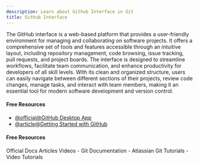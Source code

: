```yaml
---
description: Learn about Github Interface in Git
title: Github Interface
---
```


The GitHub interface is a web-based platform that provides a user-friendly environment for managing and collaborating on software projects. It offers a comprehensive set of tools and features accessible through an intuitive layout, including repository management, code browsing, issue tracking, pull requests, and project boards. The interface is designed to streamline workflows, facilitate team communication, and enhance productivity for developers of all skill levels. With its clean and organized structure, users can easily navigate between different sections of their projects, review code changes, manage tasks, and interact with team members, making it an essential tool for modern software development and version control.

#### Free Resources

- [@official@GitHub Desktop App](https://github.com/apps/desktop)
- [@article@Getting Started with GitHub](https://digital.gov/resources/an-introduction-github/)

#### Free Resources

<Tabs defaultValue="official">
<TabsList>
<TabsTrigger value="official">Official Docs</TabsTrigger>
<TabsTrigger value="article">Articles</TabsTrigger>
<TabsTrigger value="video">Videos</TabsTrigger>
</TabsList>

<TabsContent value="official">
- <Link href="https://git-scm.com/docs">Git Documentation</Link>
</TabsContent>
<TabsContent value="article">
- <Link href="https://www.atlassian.com/git/tutorials">Atlassian Git Tutorials</Link>
</TabsContent>
<TabsContent value="video">
- <Link href="https://www.youtube.com/results?search_query=git+github-interface+tutorial">Video Tutorials</Link>
</TabsContent>
</Tabs>
